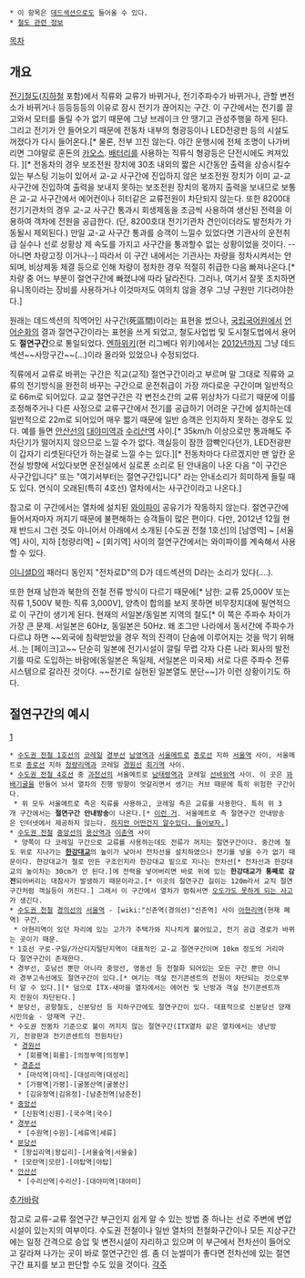  * 이 항목은 [[데드섹션]]으로도 들어올 수 있다.
 * [[철도 관련 정보]]

{{{+1 絶緣區間 / Dead Section }}}

[[목차]]
== 개요 ==
[[전기]][[철도]]([[지하철]] 포함)에서 직류와 교류가 바뀌거나, 전기주파수가 바뀌거나, 관할 변전소가 바뀌거나 등등등등의 이유로 잠시 전기가 끊어지는 구간. 이 구간에서는 전기를 끌고와서 모터를 돌릴 수가 없기 때문에 그냥 브레이크 안 땡기고 관성주행을 하게 된다. 그리고 전기가 안 들어오기 때문에 전동차 내부의 형광등이나 LED전광판 등의 시설도 꺼졌다가 다시 들어온다.[* 물론, 전부 끄진 않는다. 야간 운행시에 전체 조명이 나가버리면 그야말로 혼돈의 [[카오스]]. [[배터리]]를 사용하는 직류식 형광등은 단전시에도 켜져있다. ][* 전동차의 경우 보조전원 장치에 30초 내외의 짧은 시간동안 출력을 상승시킬수 있는 부스팅 기능이 있어서 교-교 사구간에 진입하지 않은 보조전원 장치가 이미 교-교 사구간에 진입하여 출력을 보내지 못하는 보조전원 장치의 몫까지 출력을 보내므로 보통은 교-교 사구간에서 에어컨이나 히터같은 교류전원이 차단되지 않는다. 또한 8200대 전기기관차의 경우 교-교 사구간 통과시 회생제동을 조금씩 사용하여 생산된 전력을 이용하여 객차에 전원을 공급한다. (단, 8200호대 전기기관차 견인이더라도 발전차가 가동될시 제외된다.) 만일 교-교 사구간 통과를 승객이 느낄수 있었다면 기관사의   운전취급 실수나 선로 상황상 제 속도를 가지고 사구간을 통과할수 없는 상황이었을 것이다. --아니면 차량고장 이거나--] 따라서 이 구간 내에서는 기관사는 차량을 정차시켜서는 안 되며, 비상제동 체결 등으로 인해 차량이 정차한 경우 적절히 취급한 다음 빠져나온다.[* 차량 중 어느 부분이 절연구간에 빠졌냐에 따라 달라진다. 그러나, 여기서 잘못 조치하면 유니목이라는 장비를 사용하거나 이것마저도 여의치 않을 경우 그냥 구원만 기다려야한다.]

원래는 데드섹션의 직역어인 사구간(死區間)이라는 표현을 썼으나, [[국립국어원]]에서 [[언어순화]]의 결과 절연구간이라는 표현을 쓰게 되었고, 철도사업법 및 도시철도법에서 용어도 '''절연구간'''으로 통일되었다. [[엔하위키]](현 리그베다 위키)에서는 [[2012년]]까지 그냥 데드섹션~~사망구간~~(...)이라 올라와 있었으나 수정되었다.

직류에서 교류로 바뀌는 구간은 직교(교직) 절연구간이라고 부르며 말 그대로 직류와 교류의 전기방식을 완전히 바꾸는 구간으로 운전취급이 가장 까다로운 구간이며 일반적으로 66m로 되어있다. 교교 절연구간은 각 변전소간의 교류 위상차가 다르기 때문에 이를 조정해주거나 다른 사정으로 교류구간에서 전기를 공급하기 어려운 구간에 설치하는데 일반적으로 22m로 되어있어 매우 짧기 때문에 일반 승객은 인지하지 못하는 경우도 있다. 예를 들면 [[안산선]]의 [[대야미역]]과 [[수리산역]] 사이.[* 35km/h 이상으로만 통과해도 주차단기가 떨어지지 않으므로 느낄 수가 없다. 객실등이 잠깐 깜빡인다던가, LED전광판이 갑자기 리셋된다던가 하는걸로 느낄 수는 있다.][* 전동차마다 다르겠지만 맨 앞칸 운전실 방향에 서있다보면 운전실에서 실로폰 소리로 된 안내음이 나온 다음 "이 구간은 사구간입니다" 또는 "여기서부터는 절연구간입니다" 라는 안내소리가 희미하게 들릴 때도 있다. 연식이 오래된(특히 4호선) 열차에서는 사구간이라고 나온다.]

참고로 이 구간에서는 열차에 설치된 [[와이파이]] 공유기가 작동하지 않는다. 절연구간에 들어서자마자 꺼지기 때문에 불편해하는 승객들이 많은 편이다. 다만, 2012년 12월 현재 반드시 그런 것도 아니어서 아래에서 소개된 [수도권 전철 1호선]의 [남영역] ~ [서울역] 사이, 지하 [청량리역] ~ [회기역] 사이의 절연구간에서는 와이파이를 계속해서 사용할 수 있다.

[[이니셜D]]의 패러디 동인지 "전차로D"의 D가 데드섹션의 D라는 소리가 있다(....).

또한 현재 남한과 북한의 전철 전류 방식이 다르기 때문에[* 남한: 교류 25,000V 또는 직류 1,500V 북한: 직류 3,000V], 양측이 합의를 보지 못하면 비무장지대에 필연적으로 이 구간이 생기게 된다. 현재의 서일본/동일본 지역의 철도[* 이 쪽은 주파수 차이가 가장 큰 문제. 서일본은 60Hz, 동일본은 50Hz. 왜 조그만 나라에서 동서간에 주파수가 다르냐 하면 ~~외국에 침략받았을 경우 적의 진격이 단숨에 이루어지는 것을 막기 위해서..는 [페이크]고~~ 단순히 일본에 전기시설이 깔릴 무렵 각자 다른 나라 회사의 발전기를 따로 도입하는 바람에(동일본은 독일제, 서일본은 미국제) 서로 다른 주파수 전류시스템으로 갈라진 것이다. ~~전기로 실현된 일본열도 분단~~]가 이런 상황이기도 하다.

== 절연구간의 예시 == 
{{{#!html
<object width="560" height="315"><param name="movie" value="//www.youtube.com/v/KV3YIWoy2wg?version=3&amp;hl=ko_KR"></param><param name="allowFullScreen" value="true"></param><param name="allowscriptaccess" value="always"></param><embed src="//www.youtube.com/v/KV3YIWoy2wg?version=3&amp;hl=ko_KR" type="application/x-shockwave-flash" width="560" height="315" allowscriptaccess="always" allowfullscreen="true"></embed></object>
}}}
[http://www.youtube.com/watch?v=erLoaO4_FcE]
 * [[수도권 전철 1호선]]의 [[코레일]] [[경부선]] [[남영역]]과 [[서울메트로]] [[종로선]] 지하 [[서울역]] 사이, 서울메트로 [[종로선]] 지하 [[청량리역]]과 코레일 [[경원선]] [[회기역]] 사이.
 * [[수도권 전철 4호선]] 중 [[과천선]]의 서울메트로 [[남태령역]]과 코레일 [[선바위역]] 사이. 이 곳은 [[꽈배기굴]]을 만들어 놔서 열차의 진행 방향이 엇갈리면서 생기는 커브 때문에 특히 위험한 구간이다.
  * 위 모두 서울메트로 측은 직류를 사용하고, 코레일 측은 교류를 사용한다. 특히 위 3개 구간에서는 '''절연구간 안내방송'''이 나온다.[* [http://cfile10.uf.tistory.com/media/23513A345435624320B979 이런 거]. 서울메트로 측 절연구간 안내방송은 인터넷에서 제공하지 않는다. [http://www.youtube.com/watch?v=erLoaO4_FcE 하지만 어떤건지 알수있다. 들어보자.]]
 * [[수도권 전철]] [[중앙선]]의 [[용산역]]과 [[이촌역]] 사이
  * 양쪽이 다 코레일 구간으로 교류를 사용하는데도 전류가 꺼지는 절연구간이다. 중간에 철도 위로 지나가는 '''[[한강대교]]'''의 높이가 낮아서 전차선을 설치하였으나 전기를 넣을 수가 없기 때문이다. 한강대교가 철로 만든 구조인지라 한강대교 밑으로 지나는 전차선[* 전차선과 한강대교의 높이차는 30cm가 안 된다.]에 전력을 넣어버리면 바로 위에 있는 '''한강대교가 통째로 감전'''되어버리는 대참사가 발생하기 때문이라고.[* 이곳의 절연구간 길이는 120m라서 교직 절연구간처럼 객실등이 꺼진다.] 그래서 이 구간에서 열차가 멈춰서면 [http://news.naver.com/main/read.nhn?mode=LSD&mid=shm&sid1=103&oid=001&aid=0007039349 오도가도 못하게 되는 사고]가 생긴다.
 * [[수도권 전철]] [[경의선]]의 [[서울역]] - [wiki:"신촌역(경의선)"신촌역] 사이 [[아현리역]](현재 폐역) 구간.
  * 아현리역이 있던 자리에 있는 고가가 주택가와 지나치게 붙어있고, 전기 공급 경로가 바뀌는 곳이기 때문.
 * 1호선 구로-구일/가산디지털단지역이 대표적인 교-교 절연구간이며 10km 정도의 거리마다 절연구간이 존재한다.
 * 경부선, 호남선 뿐만 아니라 중앙선, 영동선 등 전철화 되어있는 모든 구간 뿐만 아니라 경부고속선에도 절연구간이 있다.[* 여기는 객실 전기콘센트의 전원이 차단되는 것으로부터 알 수 있다.][* 덤으로 ITX-새마을 열차에서는 에어컨 및 난방과 객실 전기콘센트까지 전원이 차단된다.]
 * 분당선, 공항철도, 신분당선 등 지하구간에도 절연구간이 있다. 대표적으로 신분당선 양재시민의숲 - 양재역 구간. 
 * 수도권 전동차 기준으로 불이 꺼지지 않는 절연구간(ITX열차 같은 열차에서는 냉난방기, 전광판과 전기콘센트의 전원차단)
  * [[경원선]] 
   * [회룡역|회룡]-[의정부역|의정부]
  * [[경춘선]]
   * [마석역|마석]-[대성리역|대성리]
   * [가평역|가평]-[굴봉산역|굴봉산]
   * [김유정역|김유정]-[남춘천역|남춘천]
 * [[중앙선]]
  * [신원역|신원]-[국수역|국수]
 * [[경부선]]
   * [수원역|수원]-[세류역|세류]
 * [[분당선]]
  * [왕십리역|왕십리]-[서울숲역|서울숲]
  * [모란역|모란]-[야탑역|야탑]
 * [[안산선]]
   * [수리산역|수리산]-[대야미역|대야미]
[[추가바람]]
 

참고로 교류-교류 절연구간 부근인지 쉽게 알 수 있는 방법 중 하나는 선로 주변에 변압시설이 있는지의 여부이다. 수도권 전철이나 일반 열차의 전철화구간이나 모든 지상구간에는 일정 간격으로 승압 및 변전시설이 자리하고 있으며 이 부근에서 전차선이 들어오고 갈라져 나가는 곳이 바로 절연구간인 셈. 좀 더 눈썰미가 좋다면 전차선에 있는 절연구간 표지를 보고 판단할 수도 있을 것이다.
[[각주]]
